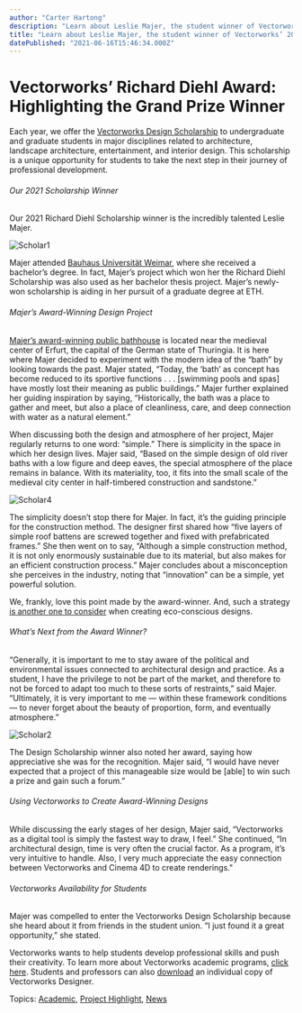 ```yaml
---
author: "Carter Hartong"
description: "Learn about Leslie Majer, the student winner of Vectorworks’ 2021 Richard Diehl scholarship award. "
title: "Learn about Leslie Majer, the student winner of Vectorworks’ 2021 Richard Diehl scholarship award. " 
datePublished: "2021-06-16T15:46:34.000Z"
---
```

# Vectorworks’ Richard Diehl Award: Highlighting the Grand Prize Winner

Each year, we offer the [Vectorworks Design Scholarship](https://www.vectorworks.net/scholarship) to undergraduate and graduate students in major disciplines related to architecture, landscape architecture, entertainment, and interior design. This scholarship is a unique opportunity for students to take the next step in their journey of professional development.

###### Our 2021 Scholarship Winner

Our 2021 Richard Diehl Scholarship winner is the incredibly talented Leslie Majer.

![Scholar1](https://blog.vectorworks.net/hs-fs/hubfs/Blog%20Images/061421_Scholarship%20Winner/Scholar1.jpeg?width=331&name=Scholar1.jpeg)

Majer attended [Bauhaus Universität Weimar](https://www.uni-weimar.de/en/university/start/), where she received a bachelor’s degree. In fact, Majer’s project which won her the Richard Diehl Scholarship was also used as her bachelor thesis project. Majer’s newly-won scholarship is aiding in her pursuit of a graduate degree at ETH.

###### Majer’s Award-Winning Design Project

[Majer’s award-winning public bathhouse](https://www.world-architects.com/en/leslie-rahel-majer-weimar/project/public-bath) is located near the medieval center of Erfurt, the capital of the German state of Thuringia. It is here where Majer decided to experiment with the modern idea of the “bath” by looking towards the past. Majer stated, “Today, the ‘bath’ as concept has become reduced to its sportive functions . . . \[swimming pools and spas\] have mostly lost their meaning as public buildings.” Majer further explained her guiding inspiration by saying, “Historically, the bath was a place to gather and meet, but also a place of cleanliness, care, and deep connection with water as a natural element.”

When discussing both the design and atmosphere of her project, Majer regularly returns to one word: “simple.” There is simplicity in the space in which her design lives. Majer said, “Based on the simple design of old river baths with a low figure and deep eaves, the special atmosphere of the place remains in balance. With its materiality, too, it fits into the small scale of the medieval city center in half-timbered construction and sandstone.”

![Scholar4](https://blog.vectorworks.net/hs-fs/hubfs/Blog%20Images/061421_Scholarship%20Winner/Scholar4.jpg?width=633&name=Scholar4.jpg)

The simplicity doesn’t stop there for Majer. In fact, it’s the guiding principle for the construction method. The designer first shared how “five layers of simple roof battens are screwed together and fixed with prefabricated frames.” She then went on to say, “Although a simple construction method, it is not only enormously sustainable due to its material, but also makes for an efficient construction process.” Majer concludes about a misconception she perceives in the industry, noting that “innovation” can be a simple, yet powerful solution.

We, frankly, love this point made by the award-winner. And, such a strategy [is another one to consider](../../../net/vectorworks/blog/10-environmentally-friendly-building-design-ideas.html) when creating eco-conscious designs.

###### What’s Next from the Award Winner? 

“Generally, it is important to me to stay aware of the political and environmental issues connected to architectural design and practice. As a student, I have the privilege to not be part of the market, and therefore to not be forced to adapt too much to these sorts of restraints,” said Majer. “Ultimately, it is very important to me — within these framework conditions — to never forget about the beauty of proportion, form, and eventually atmosphere.” 

![Scholar2](https://blog.vectorworks.net/hs-fs/hubfs/Blog%20Images/061421_Scholarship%20Winner/Scholar2.jpg?width=316&name=Scholar2.jpg)

The Design Scholarship winner also noted her award, saying how appreciative she was for the recognition. Majer said, “I would have never expected that a project of this manageable size would be \[able\] to win such a prize and gain such a forum.”

###### Using Vectorworks to Create Award-Winning Designs

While discussing the early stages of her design, Majer said, “Vectorworks as a digital tool is simply the fastest way to draw, I feel.” She continued, “In architectural design, time is very often the crucial factor. As a program, it’s very intuitive to handle. Also, I very much appreciate the easy connection between Vectorworks and Cinema 4D to create renderings."

###### Vectorworks Availability for Students

Majer was compelled to enter the Vectorworks Design Scholarship because she heard about it from friends in the student union. “I just found it a great opportunity,” she stated. 

Vectorworks wants to help students develop professional skills and push their creativity. To learn more about Vectorworks academic programs, [click here](http://vectorworks.net/education). Students and professors can also [download](http://student.myvectorworks.net/) an individual copy of Vectorworks Designer.

 Topics: [Academic](https://blog.vectorworks.net/topic/academic), [Project Highlight](https://blog.vectorworks.net/topic/project-highlight), [News](https://blog.vectorworks.net/topic/news) 

 